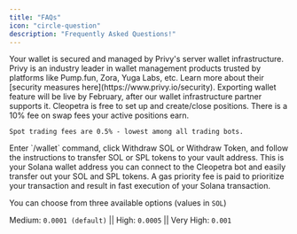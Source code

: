 ```yaml
---
title: "FAQs"
icon: "circle-question"
description: "Frequently Asked Questions!"
---
```


<AccordionGroup>
  <Accordion icon="shield" title="Where are my private keys stored?">
    Your wallet is secured and managed by Privy's server wallet infrastructure.
    Privy is an industry leader in wallet management products trusted by
    platforms like Pump.fun, Zora, Yuga Labs, etc. Learn more about their
    [security measures here](https://www.privy.io/security).
  </Accordion>
  <Accordion
    icon="wallet"
    title="Can I export my wallet from Cleopetra bot?"
  >
    Exporting wallet feature will be live by February, after our wallet infrastructure partner supports it.
  </Accordion>
  <Accordion icon="money-bill" title="What are the fees?">
    Cleopetra is free to set up and create/close positions. There is a 10% fee on
    swap fees your active positions earn.

    Spot trading fees are 0.5% - lowest among all trading bots.
  </Accordion>
  <Accordion icon="minus" title="How do I withdraw my funds?">
    Enter `/wallet` command, click Withdraw SOL or Withdraw Token, and follow the
    instructions to transfer SOL or SPL tokens to your vault address.
  </Accordion>
    <Accordion icon="vault" title="What is vault address?">
This is your Solana wallet address you can connect to the Cleopetra bot and easily transfer out your SOL and SPL tokens.
  </Accordion>
    <Accordion icon="gas-pump" title="What is gas priority fee?">
A gas priority fee is paid to prioritize your transaction and result in fast execution of your Solana transaction.

You can choose from three available options (values in `SOL`)

Medium: `0.0001 (default)` || High: `0.0005` || Very High: `0.001`

  </Accordion>
</AccordionGroup>
